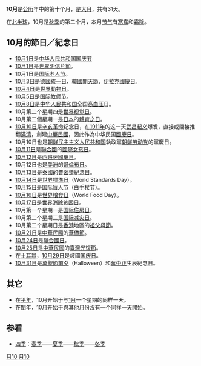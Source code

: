 {{Otheruses
|subject=公历10月
|other=10月的其他意思
|十月
}}
{{DayInMonth|10}}
'''10月'''是[[公历|公历]]年中的第十个月，是[[大月|大月]]，共有31天。 

在[[北半球|北半球]]，10月是[[秋季|秋季]]的第二个月，本月[[节气|节气]]有[[寒露|寒露]]和[[霜降|霜降]]。

==10月的節日／紀念日==
* [[10月1日|10月1日]]是[[中华人民共和国|中华人民共和国]][[中华人民共和国国庆节|国庆节]]
* [[10月1日|10月1日]]是[[世界明信片節|世界明信片節]]。
* 10月1日是[[国际老人节|国际老人节]]。
* [[10月3日|10月3日]]是[[德國統一日|德國統一日]]、[[大韓民國|韓國]][[開天節|開天節]]、[[伊拉克節日與公眾假期|伊拉克國慶日]]。
* [[10月4日|10月4日]]是[[世界動物日|世界動物日]]。
* [[10月5日|10月5日]]是[[国际教师节|国际教师节]]。
* [[10月8日|10月8日]]是[[中华人民共和国|中华人民共和国]]全国[[高血压|高血压]]日。
* 10月第二个星期四是[[世界视觉日|世界视觉日]]。
* 10月第二個星期一是[[日本|日本]]的[[體育之日|體育之日]]。
* [[10月10日|10月10日]]是[[辛亥革命|辛亥革命]]纪念日，在[[1911年|1911年]]的这一天[[武昌起义|武昌起义]]爆发，直接或間接推翻[[清朝|滿清]]，創建[[中華民國|中華民國]]，因此作為中华民国[[國慶日_(中華民國)|國慶日]]。
* 10月10日也是[[朝鲜民主主义人民共和国|朝鲜民主主义人民共和国]]執政黨[[朝鲜劳动党|朝鲜劳动党]]的黨慶日。
* [[10月11日|10月11日]]是[[聯合國|聯合國]]的[[國際女孩日|國際女孩日]]。
* [[10月12日|10月12日]]是[[西班牙國慶日|西班牙國慶日]]。
* 10月12日也是[[美洲|美洲]]的[[哥倫布日|哥倫布日]]。
* [[10月13日|10月13日]]是[[泰國|泰國]]的[[普密蓬紀念日|普密蓬紀念日]]。
* [[10月14日|10月14日]]是[[世界標準日|世界標準日]]（World Standards Day）。
* [[10月15日|10月15日]]是[[国际盲人节|国际盲人节]]（白手杖节）。
* [[10月16日|10月16日]]是[[世界粮食日|世界粮食日]]（World Food Day）。
* [[10月17日|10月17日]]是[[世界消除贫困日|世界消除贫困日]]。
* 10月第一个星期一是[[国际住房日|国际住房日]]。
* 10月第二个星期三是[[国际减灾日|国际减灾日]]。
* 10月第二个星期日是[[香港|香港]]地區的[[祖父母節|祖父母節]]。
* [[10月21日|10月21日]]是[[中華民國|中華民國]]的[[海外華人|華僑節]]。
* [[10月24日|10月24日]]是[[聯合國日|聯合國日]]。
* [[10月25日|10月25日]]是[[中華民國|中華民國]]的[[臺灣光復節|臺灣光復節]]。
* 在[[土耳其|土耳其]]，[[10月29日|10月29日]]是該國[[国庆日|国庆日]]。
* [[10月31日|10月31日]]是[[萬聖夜|萬聖節前夕]]（Halloween）和[[蔣中正|蔣中正]]生辰紀念日。

==其它==
* 在[[平年|平年]]，10月开始于与[[1月|1月]]一个星期的同样一天。
* 在[[閏年|閏年]]，10月开始于與其他月份沒有一个同样一天開始。
 
==参看==
* [[四季|四季]]：[[春季|春季]]——[[夏季|夏季]]——[[秋季|秋季]]——[[冬季|冬季]]

{{Wikivoyage|十月}}
{{Commonscat|October}}
{{月份}}
{{Authority control}}
[[Category:月份|月10]]
[[Category:日历|月10]]
